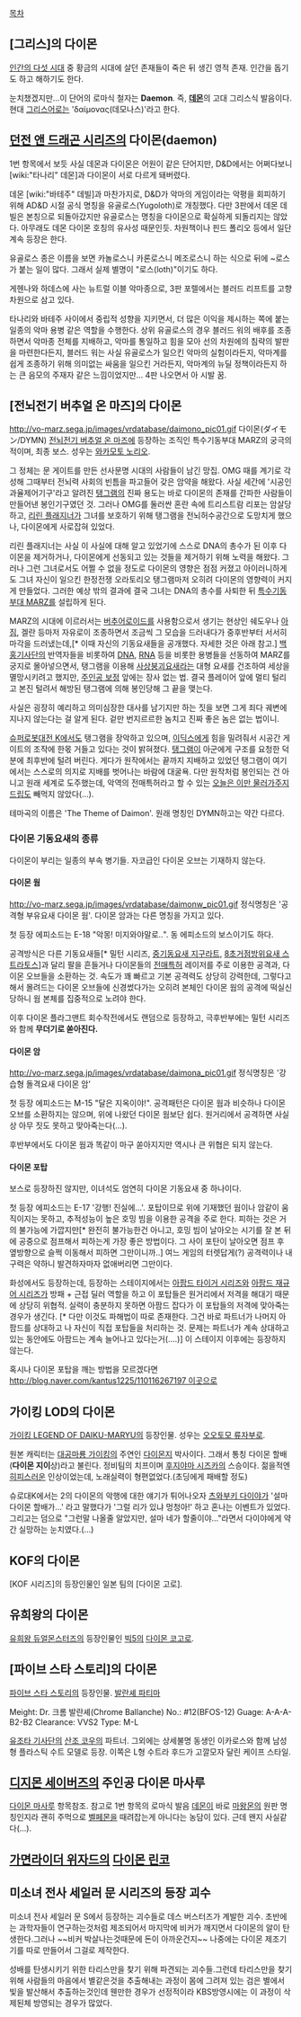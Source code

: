 [[목차]]

== [그리스]의 다이몬 ==
[[인간의 다섯 시대]] 중 황금의 시대에 살던 존재들이 죽은 뒤 생긴 영적 존재.
인간을 돕기도 하고 해하기도 한다.

눈치챘겠지만...이 단어의 로마식 철자는 '''Daemon'''. 즉, '''[[데몬]]'''의 고대 그리스식 발음이다. 현대 [[그리스어]]로는 'δαίμονας(데모나스)'라고 한다.

== [[던전 앤 드래곤 시리즈]]의 다이몬(daemon) ==
1번 항목에서 보듯 사실 데몬과 다이몬은 어원이 같은 단어지만, D&D에서는 어쩌다보니 [wiki:"타나리" 데몬]과 다이몬이 서로 다르게 돼버렸다.

데몬 [wiki:"바테주" 데빌]과 마찬가지로, D&D가 악마의 게임이라는 악평을 회피하기 위해 AD&D 시절 공식 명칭을 유골로스(Yugoloth)로 개칭했다. 다만 3판에서 데몬 데빌은 본칭으로 되돌아갔지만 유골로스는 명칭을 다이몬으로 확실하게 되돌리지는 않았다. 아무래도 데몬 다이몬 호칭의 유사성 때문인듯. 차원책이나 핀드 폴리오 등에서 일단 계속 등장은 한다.

유골로스 종은 이름을 보면 카놀로스니 카론로스니 메조로스니 하는 식으로 뒤에 ~로스가 붙는 일이 많다. 그래서 실제 별명이 "로스(loth)"이기도 하다.

게헨나와 하데스에 사는 뉴트럴 이블 악마종으로, 3판 포렐에서는 블러드 리프트를 고향 차원으로 삼고 있다.

타나리와 바테주 사이에서 중립적 성향을 지키면서, 더 많은 이익을 제시하는 쪽에 붙는 일종의 악마 용병 같은 역할을 수행한다. 상위 유골로스의 경우 블러드 워의 배후를 조종하면서 악마종 전체를 지배하고, 악마를 통일하고 힘을 모아 선의 차원에의 침략의 발판을 마련한다든지, 블러드 워는 사실 유골로스가 일으킨 악마의 실험이라든지, 악마계를 쉽게 조종하기 위해 의미없는 싸움을 일으킨 거라든지, 악마계의 뉴딜 정책이라든지 하는 큰 음모의 주재자 같은 느낌이었지만... 4판 나오면서 아 시발 꿈.

== [전뇌전기 버추얼 온 마즈]의 다이몬 ==
http://vo-marz.sega.jp/images/vrdatabase/daimono_pic01.gif
다이몬(ダイモン/DYMN)
[[전뇌전기 버추얼 온 마즈]]에 등장하는 조직인 특수기동부대 MARZ의 궁극의 적이며, 최종 보스. 성우는 [[와카모토 노리오]].

그 정체는 문 게이트를 만든 선사문명 시대의 사람들이 남긴 망집. OMG 때를 계기로 각성해 그때부터 전뇌력 사회의 빈틈을 파고들어 갖은 암약을 해왔다. 사실 세간에 '시공인과율제어기구'라고 알려진 [[탱그램]]의 진짜 용도는 바로 다이몬의 존재를 간파한 사람들이 만들어낸 봉인기구였던 것. 그러나 OMG를 둘러싼 혼란 속에 트리스트람 리포는 암살당하고, [[리린 플래지너]]가 그녀를 보호하기 위해 탱그램을 전뇌허수공간으로 도망치게 했으나, 다이몬에게 사로잡혀 있었다.

리린 플래지너는 사실 이 사실에 대해 알고 있었기에 스스로 DNA의 총수가 된 이후 다이몬을 제거하거나, 다이몬에게 선동되고 있는 것들을 제거하기 위해 노력을 해왔다. 그러나 그런 그녀로서도 어쩔 수 없을 정도로 다이몬의 영향은 점점 커졌고 아이러니하게도 그녀 자신이 일으킨 한정전쟁 오라토리오 탱그램마저 오히려 다이몬의 영향력이 커지게 만들었다. 그러한 예상 밖의 결과에 결국 그녀는 DNA의 총수를 사퇴한 뒤 [[특수기동부대 MARZ]]를 설립하게 된다.

MARZ의 시대에 이르러서는 [[버추어로이드]]를 사용함으로서 생기는 현상인 쉐도우나 [[아짐]], 겔란 등마저 자유로이 조종하면서 조금씩 그 모습을 드러내다가 중후반부터 서서히 마각을 드러냈는데,[* 이때 자신의 기동요새들을 공개했다. 자세한 것은 아래 참고.] [[백홍기사단]]의 반역자들을 비롯하여 [[DNA]], [[RNA]] 등을 비롯한 용병들을 선동하여 MARZ를 궁지로 몰아넣으면서, 탱그램을 이용해 [[사상붕괴요새]]라는 대형 요새를 건조하여 세상을 멸망시키려고 했지만, [[주인공 보정]] 앞에는 장사 없는 법. 결국 플레이어 앞에 멀티 털리고 본진 털려서 해방된 탱그램에 의해 봉인당해 그 끝을 맺는다.

사실은 굉장히 예리하고 의미심장한 대사를 남기지만 하는 짓을 보면 그게 죄다 궤변에 지나지 않는다는 걸 알게 된다. 겉만 번지르르한 놈치고 진짜 좋은 놈은 없는 법이니. 

[[슈퍼로봇대전 K]]에서도 탱그램을 장악하고 있으며, [[이딕스]]에게 힘을 밀려줘서 시공간 게이트의 조작에 한몫 거들고 있다는 것이 밝혀졌다. [[탱그램]]이 아군에게 구조를 요청한 덕분에 최후반에 털려 버린다. 게다가 원작에서는 끝까지 지배하고 있었던 탱그램이 여기에서는 스스로의 의지로 지배를 벗어나는 바람에 대굴욕. 다만 원작처럼 봉인되는 건 아니고 원래 세계로 도주했는데, 악역의 전매특허라고 할 수 있는 [[오늘은 이만 물러가주지]]드립도 빼먹지 않았다(…).

테마곡의 이름은 'The Theme of Daimon'. 원래 명칭인 DYMN하고는 약간 다르다.

=== 다이몬 기동요새의 종류 ===
다이몬이 부리는 일종의 부속 병기들. 자코급인 다이몬 오브는 기재하지 않는다.
==== 다이몬 웜 ====
http://vo-marz.sega.jp/images/vrdatabase/daimonw_pic01.gif
정식명칭은 '공격형 부유요새 다이몬 웜'.
다이몬 암과는 다른 명칭을 가지고 있다.

첫 등장 에피소드는 E-18 "악몽! 미지와야말로‥". 동 에피소드의 보스이기도 하다.

공격방식은 다른 기동요새들[* 밀턴 시리즈, [[중기동요새 지구라트]], [[8초거점방위요새 스트라토스]]]과 달리 팔을 흔들거나 다이몬들의 [[전매특허]] 레이저를 주로 이용한 공격과, 다이몬 오브들을 소환하는 것. 속도가 꽤 빠르고 기본 공격력도 상당히 강력한데, 그렇다고 해서 몰려드는 다이몬 오브들에 신경썼다가는 오히려 본체인 다이몬 웜의 공격에 떡실신당하니 웜 본체를 집중적으로 노려야 한다.

이후 다이몬 플라그맨트 회수작전에서도 랜덤으로 등장하고, 극후반부에는 밀턴 시리즈와 함께 '''무더기로 쏟아진다.'''

==== 다이몬 암 ====
http://vo-marz.sega.jp/images/vrdatabase/daimona_pic01.gif
정식명칭은 '강습형 돌격요새 다이몬 암'

첫 등장 에피소드는 M-15 "달은 지옥이야!". 공격패턴은 다이몬 웜과 비슷하나 다이몬 오브를 소환하지는 않으며, 위에 나왔던 다이몬 웜보단 쉽다. 원거리에서 공격하면 사실상 아무 짓도 못하고 맞아죽는다(...).

후반부에서도 다이몬 웜과 똑같이 마구 쏟아지지만 역시나 큰 위협은 되지 않는다.

==== 다이몬 포탑 ====
보스로 등장하진 않지만, 이녀석도 엄연히 다이몬 기동요새 중 하나이다. 

첫 등장 에피소드는 E-17 '강행! 진실에…'. 포탑이므로 위에 기재했던 웜이나 암같이 움직이지는 못하고, 추적성능이 높은 호밍 빔을 이용한 공격을 주로 한다. 피하는 것은 거의 불가능에 가깝지만[* 완전히 불가능한건 아니고, 호밍 빔이 날아오는 시기를 잘 본 뒤에 공중으로 점프해서 피하는게 가장 좋은 방법이다. 그 사이 포탄이 날아오면 점프 후 옆방향으로 슬쩍 이동해서 피하면 그만이니까..] 여느 게임의 터렛답게(?) 공격력이나 내구력은 약하니 발견하자마자 없애버리면 그만이다.

화성에서도 등장하는데, 등장하는 스테이지에서는 [[아팜드 타이거 시리즈]]와 [[아팜드 재규어 시리즈]]가 방패 + 근접 딜러 역할을 하고 이 포탑들은 원거리에서 저격을 해대기 때문에 상당히 위협적. 실력이 충분하지 못하면 아팜드 잡다가 이 포탑들의 저격에 맞아죽는 경우가 생긴다. [* 다만 이것도 파해법이 따로 존재한다. 그건 바로 파트너가 나머지 아팜드를 상대하고 나 자신이 직접 포탑들을 처리하는 것. 문제는 파트너가 계속 상대하고 있는 동안에도 아팜드는 계속 늘어나고 있다는거(....)] 이 스테이지 이후에는 등장하지 않는다.

혹시나 다이몬 포탑을 깨는 방법을 모르겠다면 [[http://blog.naver.com/kantus1225/110116267197 이곳으로]]

== 가이킹 LOD의 다이몬 ==
[[가이킹 LEGEND OF DAIKU-MARYU]]의 등장인물. 성우는 [[오오토모 류자부로]].

원본 캐릭터는 [[대공마룡 가이킹]]의 주연인 [[다이몬지]] 박사이다. 그래서 통칭 다이몬 할배('''다이몬 지이'''상)라고 불린다. 정비팀의 치프이며 [[후지야마 시즈카]]의 스승이다. 젊을적엔 [[히피]]스러운 인상이었는데, 노래실력이 형편없었다.(초딩에게 패배할 정도)

슈로대K에서는 2의 다이몬의 악행에 대한 얘기가 튀어나오자 [[츠와부키 다이야]]가 '설마 다이몬 할배가...' 라고 말했다가 '그럴 리가 있냐 멍청아!' 하고 혼나는 이벤트가 있었다. 그리고는 덤으로 "그런말 나올줄 알았지만, 설마 네가 할줄이야…"라면서 다이야에게 약간 실망하는 눈치였다.(…)

== KOF의 다이몬 ==
[KOF 시리즈]의 등장인물인 일본 팀의 [다이몬 고로].

== 유희왕의 다이몬 ==
[[유희왕 듀얼몬스터즈]]의 등장인물인 [[빅5]]의 [[다이몬 코고로]].

== [파이브 스타 스토리]의 다이몬 ==
[[파이브 스타 스토리]]의 등장인물. [[발란셰 파티마]]

Meight: Dr. 크롬 발란셰(Chrome Ballanche)
No.: #12(BFOS-12)
Guage: A-A-A-B2-B2
Clearance: VVS2
Type: M-L

[[유조타 기사단]]의  [[산조 코우]]의 파트너. 그외에는 상세불명
동생인 이카로스와 함께 남성형 플라스틱 수트 모델로 등장. 이쪽은 L형 수트라 후드가 고깔모자 달린 케이프 스타일.

== [[디지몬 세이버즈]]의 주인공 다이몬 마사루 ==
[[다이몬 마사루]] 항목참조.
참고로 1번 항목의 로마식 발음 [[데몬]]이 바로 [[마왕몬]]의 원판 명칭인지라 괜히 주먹으로 [[벨페몬]]을 때려잡는게 아니다는 농담이 있다.
근데 왠지 사실같다(...).

== [[가면라이더 위자드]]의 [[다이몬 린코]] ==

== 미소녀 전사 세일러 문 시리즈의 등장 괴수 ==
미소녀 전사 세일러 문 S에서 등장하는 괴수들로 데스 버스터즈가 계발한 괴수.
초반에는 과학자들이 연구하는것처럼 제조되어서 마지막에 비커가 깨지면서 다이몬의 알이 탄생한다.그러나 ~~비커 박살나는것때문에 돈이 아까운건지~~ 나중에는 다이몬 제조기기를 따로 만들어서 그걸로 제작한다.

성배를 탄생시키기 위한 타리스만을 찾기 위해 파견되는 괴수들.그런데 타리스만을 찾기 위해 사람들의 마음에서 별같은것을 추출해내는 과정이 몸에 그려져 있는 검은 별에서 빛을 발산해서 추출하는것인데 웬만한 경우가 선정적이라 KBS방영시에는 이 과정이 삭제된체 방영되는 경우가 많았다.
